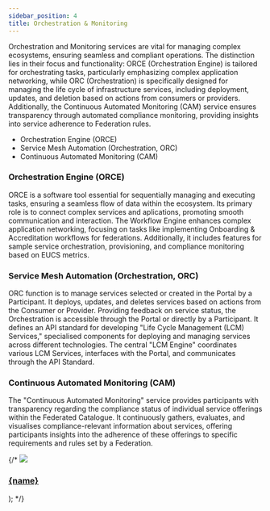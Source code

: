```yaml
---
sidebar_position: 4
title: Orchestration & Monitoring
---
```



Orchestration and Monitoring services are vital for managing complex ecosystems, ensuring seamless and compliant operations. The distinction lies in their focus and functionality: ORCE (Orchestration Engine) is tailored for orchestrating tasks, particularly emphasizing complex application networking, while ORC (Orchestration) is specifically designed for managing the life cycle of infrastructure services, including deployment, updates, and deletion based on actions from consumers or providers. Additionally, the Continuous Automated Monitoring (CAM) service ensures transparency through automated compliance monitoring, providing insights into service adherence to Federation rules.

- Orchestration Engine (ORCE)
- Service Mesh Automation (Orchestration, ORC)
- Continuous Automated Monitoring (CAM)

### Orchestration Engine (ORCE)

ORCE is a software tool essential for sequentially managing and executing tasks, ensuring a seamless flow of data within the ecosystem. Its primary role is to connect complex services and aplications, promoting smooth communication and interaction. The Workflow Engine enhances complex application networking, focusing on tasks like implementing Onboarding & Accreditation workflows for federations. Additionally, it includes features for sample service orchestration, provisioning, and compliance monitoring based on EUCS metrics.

### Service Mesh Automation (Orchestration, ORC)

ORC function is to manage services selected or created in the Portal by a Participant. It deploys, updates, and deletes services based on actions from the Consumer or Provider. Providing feedback on service status, the Orchestration is accessible through the Portal or directly by a Participant. It defines an API standard for developing "Life Cycle Management (LCM) Services," specialised components for deploying and managing services across different technologies. The central "LCM Engine" coordinates various LCM Services, interfaces with the Portal, and communicates through the API Standard.

### Continuous Automated Monitoring (CAM)

The "Continuous Automated Monitoring" service provides participants with transparency regarding the compliance status of individual service offerings within the Federated Catalogue. It continuously gathers, evaluates, and visualises compliance-relevant information about services, offering participants insights into the adherence of these offerings to specific requirements and rules set by a Federation.

{/*
  <a class="box-container" href={href}>
    <img src={img} />
    <h3>{name}</h3>
  </a>
);
*/}

<div class="img-container">
  <Box
    name="Orchestration Engine (ORCE)"
    img="/img/service_3.png"
    href="/landingpage/xfsc-toolbox/xfsc-foss-components/orchestration-monitoring/orchestration-engine"
  />
  <Box
    name="Service Mesh Automation (Orchestration, ORC)"
    img="/img/service_3.png"
    href="/landingpage/xfsc-toolbox/xfsc-foss-components/orchestration-monitoring/service-mash"
  />
  <Box
    name="Continuous Automated Monitoring (CAM)"
    img="/img/monitoring.png"
    href="/landingpage/xfsc-toolbox/xfsc-foss-components/orchestration-monitoring/continuous-automated"
  />
</div>
